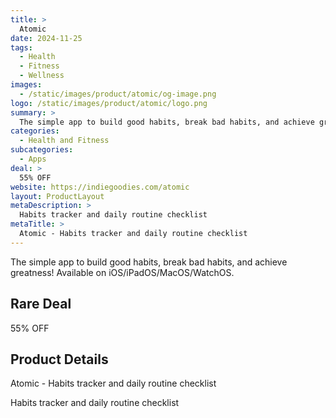 ```yaml
---
title: >
  Atomic
date: 2024-11-25
tags:
  - Health
  - Fitness
  - Wellness
images:
  - /static/images/product/atomic/og-image.png
logo: /static/images/product/atomic/logo.png
summary: >
  The simple app to build good habits, break bad habits, and achieve greatness! Available on iOS/iPadOS/MacOS/WatchOS.
categories:
  - Health and Fitness
subcategories:
  - Apps
deal: >
  55% OFF
website: https://indiegoodies.com/atomic
layout: ProductLayout
metaDescription: >
  Habits tracker and daily routine checklist
metaTitle: >
  Atomic - Habits tracker and daily routine checklist
---
```

The simple app to build good habits, break bad habits, and achieve greatness! Available on iOS/iPadOS/MacOS/WatchOS.

## Rare Deal

55% OFF

## Product Details
Atomic - Habits tracker and daily routine checklist

Habits tracker and daily routine checklist
